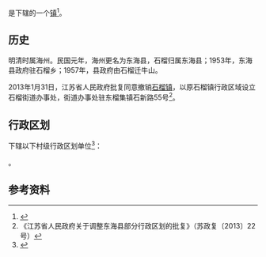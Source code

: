 {{中国乡级行政区|32/07/22/106/000}}

'''{{PAGENAMEBASE}}'''是{{PRC admin/fullname|32/07/22/106/000|3}}下辖的一个[[行政建制镇|镇]]<ref>{{PRC admin/ref sgc|{{PRC admin/parent|32/07/22/106/000}}}}</ref>。

==历史==
明清时属海州。民国元年，海州更名为东海县，石榴归属东海县；1953年，东海县政府驻石榴乡；1957年，县政府由石榴迁牛山。

2013年1月31日，江苏省人民政府批复同意撤销[[石榴镇_(东海县)|石榴镇]]，以原石榴镇行政区域设立石榴街道办事处，街道办事处驻东榴集镇石新路55号<ref>《江苏省人民政府关于调整东海县部分行政区划的批复》（苏政复〔2013〕22号）</ref>。

== 行政区划 ==
{{PAGENAMEBASE}}下辖以下村级行政区划单位<ref>{{PRC admin/ref sgc|32/07/22/106/000}}</ref>：

{{PRC admin/children|32/07/22/106/000}}。

== 参考资料 ==
{{reflist}}

{{江苏行政区划小作品}}
{{PRC admin/navcat|32/07/22/106/000}}